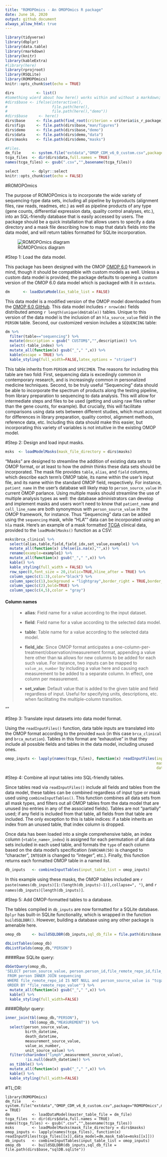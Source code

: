 ```yaml
---
title: "ROMOPOmics - An OMOPOmics R package"
date: June 16, 2020
output: github_document
always_allow_html: true
---
```


```r
library(tidyverse)
library(dbplyr)
library(data.table)
library(rmarkdown)
library(knitr)
library(kableExtra)
#library(here)
library(rprojroot)
library(RSQLite)
library(ROMOPOmics)
knitr::opts_chunk$set(echo = TRUE)

dirs          <- list()
#Something wierd about how here() works within and without a markdown; check for interactivity.
#dirs$base <- ifelse(interactive(),
#                    file.path(here(),
#                    file.path(here(),"demo"))
#dirs$base     <- here()
dirs$base     <- file.path(find_root(criterion = criteria$is_r_package))
dirs$figs     <- file.path(dirs$base,"man/figures")
dirs$demo     <- file.path(dirs$base,"demo")
dirs$data     <- file.path(dirs$demo,"data")
dirs$masks    <- file.path(dirs$demo,"masks")

#Files.
dm_file     <- system.file("extdata","OMOP_CDM_v6_0_custom.csv",package="ROMOPOmics",mustWork = TRUE)
tcga_files  <- dir(dirs$data,full.names = TRUE)
names(tcga_files) <- gsub(".csv","",basename(tcga_files))

select      <- dplyr::select
knitr::opts_chunk$set(echo = FALSE)
```

#ROMOPOmics

The purpose of ROMOPOmics is to incorporate the wide variety of sequencing-type data sets, including all pipeline by byproducts (alignment files, raw reads, readmes, etc.) as well as pipeline products of any type (gene counts, differential expression data, quality control analyses, etc.), into an SQL-friendly database that is easily accessed by users. The package should be a quick installation that allows users to specify a data directory and a mask file describing how to map that data's fields into the data model, and will return tables formatted for SQLite incorporation.

![ROMOPOmics diagram](man/figures/romopomics_2.0.PNG)

#Step 1: Load the data model.

This package has been designed with the OMOP [OMOP 6.0](https://github.com/OHDSI/CommonDataModel/blob/master/OMOP_CDM_v6_0.csv) framework in mind,  though it should be compatible with custom models as well. Unless a custom data model is provided, the package defaults to opening a custom version of the OMOP 6.0 data model which is packaged with it in `extdata`.
```r
dm      <- loadDataModel(as_table_list = FALSE)
```

This data model is a modified version of the OMOP model downloaded from the [OMOP 6.0 GitHub](https://github.com/OHDSI/CommonDataModel/blob/master/OMOP_CDM_v6_0.csv). This data model includes `r nrow(dm)` fields distributed among `r length(unique(dm$table))` tables. Unique to this version of the data model is the inclusion of an `hla_source_value` field in the `PERSON` table. Second, our customized version includes a `SEQUENCING` table: 

```r
dm %>% 
  filter(table=="sequencing") %>%
  mutate(description = gsub(" CUSTOM$","",description)) %>%
  select(-table_index) %>%
  mutate_all(function(x) gsub("_"," ",x)) %>%
  kable(escape = TRUE) %>%
  kable_styling(full_width=FALSE,latex_options = "striped")
```

This table inherits from `PERSON` and `SPECIMEN`. The reasons for including this table are two fold: First, sequencing data is excedingly common in contemporary research, and is increasingly common in personalized medicine techniques. Second, to be truly useful "Sequencing" data should be able to incorporate the spectrum of products along the testing pipeline, from library preparation to sequencing to data analysis. This will allow for intermediate steps and files to be used (getting and using raw files rather than the gene counts, for example). But crucially, this will facilitate comparisons using data sets between different studies, which must account for differences in library preparation, quality control, alignment methods, reference data, etc.  Including this data should make this easier, but incorporating this variety of variables is not intuitive in the existing OMOP model.

#Step 2: Design and load input masks.
```r
msks  <- loadModelMasks(mask_file_directory = dirs$masks)
```

"Masks" are designed to streamline the addition of existing data sets to OMOP format, or at least to how the *admin* thinks these data sets should be incorporated. The mask file provides `table`, `alias`, and `field` columns, which describe each term's OMOP table, its name within the user's input file, and its name within the standard OMOP field, respectively. For instance, `patient_name` in the user's database will likely map to `person_source_value` in current OMOP parlance. Using multiple masks should streamline the use of multiple analysis types as well: the database administrators can develop and implement masks and users won't need to know that `patient_name` and `cell_line_name` are both synonymous with `person_source_value` in the OMOP framework, for instance. Thus "Sequencing" data can be added using the `sequencing` mask, while "HLA"" data can be incorporated using an `hla` mask. Here's an example of a mask formatted [TCGA](https://www.cancer.gov/about-nci/organization/ccg/research/structural-genomics/tcga) clinical data, provided to the `loadModelMasks()` function as a CSV:

```r
msks$brca_clinical %>%
  select(alias,table,field,field_idx,set_value,example1) %>%
  mutate_all(function(x) ifelse(is.na(x),"",x)) %>%
  rename(example=example1) %>%
  mutate_all(function(x) gsub("_"," ",x)) %>%
  kable() %>%
  kable_styling(full_width = FALSE) %>%
  row_spec(0,font_size = 20,italic=TRUE,hline_after = TRUE) %>%
  column_spec(c(1:3),color="black") %>%
  column_spec(c(1),background = "lightgray",border_right = TRUE,border_left = TRUE) %>%
  column_spec(c(2),bold=TRUE) %>%
  column_spec(c(4,5),color = "gray")
```

#### **Column names**
>  + **alias**: Field name for a value according to the input dataset.
>  
>  + **field**: Field name for a value according to the selected data model.
>  
>  + **table**: Table name for a value according to the selected data model.
>  
>  + **field_idx**: Since OMOP format anticipates a one-column-per-treatment/observation/measurement format, 
> appending a value here other than `NA` allows for new columns to be added for each such value. For instance,
> two inputs can be mapped to `value_as_number` by including a value here and causing each measurement to be 
> added to a separate column. In effect, one column per measurement.
>
> + **set_value**: Default value that is added to the given table and field regardless of input. Useful for 
> specifying units, descriptions, etc. when facilitating the multiple-column transition.

""

#Step 3: Translate input datasets into data model format.

Using the `readInputFiles()` function, data table inputs are translated into the OMOP format according to the provided `mask` (in this case `brca_clinical` and `brca_mutation`). Tables in this format are "exhaustive" in that they include all possible fields and tables in the data model, including unused ones.

```r
omop_inputs <- lapply(names(tcga_files), function(x) readInputFiles(input_file = tcga_files[[x]],
                                                                    mask_table = msks[[x]],
                                                                    data_model = dm))
```

#Step 4: Combine all input tables into SQL-friendly tables.

Since tables read via `readInputFiles()` include all fields and tables from the data model, these tables can be combined regardless of input type or mask used using `combineInputTables()`. This function combines all data sets from all mask types, and filters out all OMOP tables from the data model that are unused (no entries in any of the associated fields). Tables are not "partially" used; if any field is included from that table, all fields from that table are included. The only exception to this is table indices: if a table inherits an index from an unused table, that index column is dropped.

Once data has been loaded into a single comprehensive table, an index column (`<table_name>_index`) is assigned for each permutation of all data sets included in each used table, and formats the `type` of each column based on the data model's specification (`VARCHAR(50)` is changed to "character", `INTEGER` is changed to "integer", etc.). Finally, this function returns each formatted OMOP table in a named list.
```r
db_inputs   <- combineInputTables(input_table_list = omop_inputs)
```

In this example using these masks, the OMOP tables included are `r paste(names(db_inputs)[1:(length(db_inputs)-1)],collapse=", ")`, and `r names(db_inputs)[length(db_inputs)]`.

#Step 5: Add OMOP-formatted tables to a database.

The tables compiled in `db_inputs` are now formatted for a SQLite database. `Dplyr` has built-in SQLite functionality, which is wrapped in the function `buildSQLDBR()`. However, building a database using any other package is amenable here.
```r
omop_db     <- buildSQLDBR(db_inputs,sql_db_file = file.path(dirs$base,"sqlDB.sqlite"))

dbListTables(omop_db)
dbListFields(omop_db,"PERSON")
```

####Raw SQLite query:
```r
dbGetQuery(omop_db,
'SELECT person_source_value, person.person_id,file_remote_repo_id,file_remote_repo_value
 FROM person INNER JOIN sequencing 
 WHERE file_remote_repo_id IS NOT NULL and person_source_value is "tcga-3c-aaau" 
 ORDER BY "file_remote_repo_value"') %>%
  mutate_all(function(x) gsub("_"," ",x)) %>%
  kable() %>%
  kable_styling(full_width=FALSE) 
```


####DBplyr query:
```r
inner_join(tbl(omop_db,"PERSON"),
           tbl(omop_db,"MEASUREMENT")) %>%
  select(person_source_value,
         birth_datetime,
         death_datetime,
         measurement_source_value,
         value_as_number,
         unit_source_value) %>%
  filter(charindex("lymph",measurement_source_value),
         !is.null(death_datetime)) %>%
  as_tibble() %>%
  mutate_all(function(x) gsub("_"," ",x)) %>%
  kable() %>%
  kable_styling(full_width=FALSE)
```


#TL;DR:
```
library(ROMOPOmics)
dm_file     <- system.file("extdata","OMOP_CDM_v6_0_custom.csv",package="ROMOPOmics",mustWork = TRUE)
dm          <- loadDataModel(master_table_file = dm_file)
tcga_files  <- dir(dirs$data,full.names = TRUE)
names(tcga_files) <- gsub(".csv","",basename(tcga_files))
msks        <- loadModelMasks(mask_file_directory = dirs$masks)
omop_inputs <- lapply(names(tcga_files), function(x) readInputFiles(tcga_files[[x]],data_model=dm,mask_table=msks[[x]]))
db_inputs   <- combineInputTables(input_table_list = omop_inputs)
omop_db     <- buildSQLDBR(db_inputs,sql_db_file = file.path(dirs$base,"sqlDB.sqlite"))
```